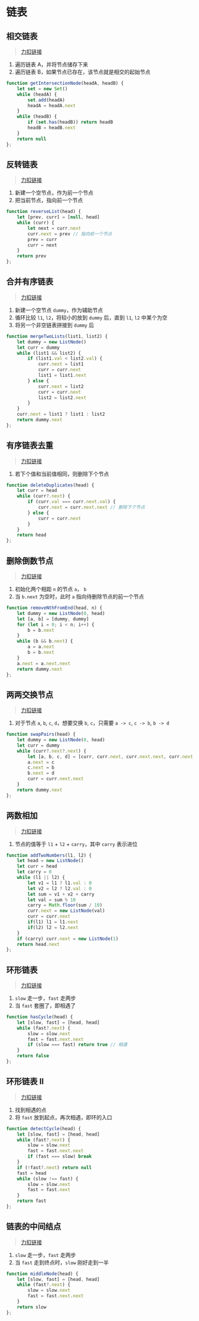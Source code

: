 # 链表
## 相交链表
> [力扣链接](https://leetcode.cn/problems/intersection-of-two-linked-lists/description/)
1. 遍历链表 A，并将节点储存下来
2. 遍历链表 B，如果节点已存在，该节点就是相交的起始节点
```js
function getIntersectionNode(headA, headB) {
    let set = new Set()
    while (headA) {
        set.add(headA)
        headA = headA.next
    }
    while (headB) {
        if (set.has(headB)) return headB
        headB = headB.next
    }
    return null
};
```
## 反转链表
> [力扣链接](https://leetcode.cn/problems/reverse-linked-list/description/)
1. 新建一个空节点，作为前一个节点
2. 把当前节点，指向前一个节点
```js
function reverseList(head) {
    let [prev, curr] = [null, head]
    while (curr) {
        let next = curr.next
        curr.next = prev // 指向前一个节点
        prev = curr
        curr = next
    }
    return prev
};
```
## 合并有序链表
> [力扣链接](https://leetcode.cn/problems/merge-two-sorted-lists/description/)
1. 新建一个空节点 `dummy`，作为辅助节点
2. 循环比较 `l1`, `l2`，将较小的放到 `dummy` 后，直到 `l1`, `l2` 中某个为空
3. 将另一个非空链表拼接到 `dummy` 后
```js
function mergeTwoLists(list1, list2) {
    let dummy = new ListNode()
    let curr = dummy
    while (list1 && list2) {
        if (list1.val < list2.val) {
            curr.next = list1
            curr = curr.next
            list1 = list1.next
        } else {
            curr.next = list2
            curr = curr.next
            list2 = list2.next
        }
    }
    curr.next = list1 ? list1 : list2
    return dummy.next
};
```
## 有序链表去重
> [力扣链接](https://leetcode.cn/problems/remove-duplicates-from-sorted-list/description/)
1. 若下个值和当前值相同，则删除下个节点
```js
function deleteDuplicates(head) {
    let curr = head
    while (curr?.next) {
        if (curr.val === curr.next.val) {
            curr.next = curr.next.next // 删除下个节点
        } else {
            curr = curr.next
        }
    }
    return head
};
```
## 删除倒数节点
> [力扣链接](https://leetcode.cn/problems/remove-nth-node-from-end-of-list/description/)
1. 初始化两个相距 `n` 的节点 `a`， `b`
2. 当 `b.next` 为空时，此时 `a` 指向待删除节点的前一个节点
```js
function removeNthFromEnd(head, n) {
    let dummy = new ListNode(0, head)
    let [a, b] = [dummy, dummy]
    for (let i = 0; i < n; i++) {
        b = b.next
    }
    while (b && b.next) {
        a = a.next
        b = b.next
    }
    a.next = a.next.next
    return dummy.next
};
```
## 两两交换节点
> [力扣链接](https://leetcode.cn/problems/swap-nodes-in-pairs/description/)
1. 对于节点 `a`, `b`, `c`, `d`，想要交换 `b`, `c`，只需要 `a -> c`, `c -> b`, `b -> d`
```js
function swapPairs(head) {
    let dummy = new ListNode(0, head)
    let curr = dummy
    while (curr?.next?.next) {
        let [a, b, c, d] = [curr, curr.next, curr.next.next, curr.next.next.next]
        a.next = c
        c.next = b
        b.next = d
        curr = curr.next.next
    }
    return dummy.next
};
```
## 两数相加
> [力扣链接](https://leetcode.cn/problems/add-two-numbers/description/)
1. 节点的值等于 `l1` + `l2` + `carry`，其中 `carry` 表示进位
```js
function addTwoNumbers(l1, l2) {
    let head = new ListNode()
    let curr = head
    let carry = 0
    while (l1 || l2) {
        let v1 = l1 ? l1.val : 0
        let v2 = l2 ? l2.val : 0
        let sum = v1 + v2 + carry
        let val = sum % 10
        carry = Math.floor(sum / 10)
        curr.next = new ListNode(val)
        curr = curr.next
        if(l1) l1 = l1.next
        if(l2) l2 = l2.next
    }
    if (carry) curr.next = new ListNode(1)
    return head.next
};
```
## 环形链表
>[力扣链接](https://leetcode.cn/problems/linked-list-cycle/description/)
1. `slow` 走一步，`fast` 走两步
2. 当 `fast` 套圈了，即相遇了
```js
function hasCycle(head) {
    let [slow, fast] = [head, head]
    while (fast?.next) {
        slow = slow.next
        fast = fast.next.next
        if (slow === fast) return true // 相遇
    }
    return false
};
```
## 环形链表 II
>[力扣链接](https://leetcode.cn/problems/linked-list-cycle-ii/description/)
1. 找到相遇的点
2. 将 `fast` 放到起点，再次相遇，即环的入口
```js
function detectCycle(head) {
    let [slow, fast] = [head, head]
    while (fast?.next) {
        slow = slow.next
        fast = fast.next.next
        if (fast === slow) break
    }
    if (!fast?.next) return null
    fast = head
    while (slow !== fast) {
        slow = slow.next
        fast = fast.next
    }
    return fast
};
```
## 链表的中间结点
>[力扣链接](https://leetcode.cn/problems/middle-of-the-linked-list/description/)
1. `slow` 走一步，`fast` 走两步
2. 当 `fast` 走到终点时，`slow` 刚好走到一半
```js
function middleNode(head) {
    let [slow, fast] = [head, head]
    while (fast?.next) {
        slow = slow.next
        fast = fast.next.next
    }
    return slow
};
```
